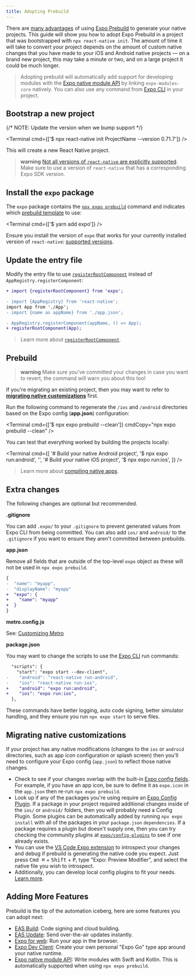 ```yaml
---
title: Adopting Prebuild
---
```



There are [many advantages](/workflow/prebuild#pitch) of using [Expo Prebuild][prebuild] to generate your native projects. This guide will show you how to adopt Expo Prebuild in a project that was bootstrapped with `npx react-native init`. The amount of time it will take to convert your project depends on the amount of custom native changes that you have made to your iOS and Android native projects — on a brand new project, this may take a minute or two, and on a large project it could be much longer.

> Adopting prebuild will automatically add support for developing modules with the [Expo native module API][expo-modules-core] by linking `expo-modules-core` natively. You can also use any command from [Expo CLI][cli] in your project.

## Bootstrap a new project

{/* NOTE: Update the version when we bump support */}

<Terminal cmd={['$ npx react-native init ProjectName --version 0.71.7']} />

This will create a new React Native project.

> **warning** [Not all versions of `react-native` are explicitly supported][version-support]. Make sure to use a version of `react-native` that has a corresponding Expo SDK version.

## Install the `expo` package

The `expo` package contains the [`npx expo prebuild`](/more/expo-cli/#prebuild) command and indicates which [prebuild template](/workflow/prebuild#templates) to use:

<Terminal cmd={['$ yarn add expo']} />

Ensure you install the version of `expo` that works for your currently installed version of `react-native`: [supported versions](version-support).

## Update the entry file

Modify the entry file to use [`registerRootComponent`](/versions/latest/sdk/register-root-component) instead of `AppRegistry.registerComponent`:

```diff
+ import {registerRootComponent} from 'expo';

- import {AppRegistry} from 'react-native';
import App from './App';
- import {name as appName} from './app.json';

- AppRegistry.registerComponent(appName, () => App);
+ registerRootComponent(App);
```

> Learn more about [`registerRootComponent`](/versions/latest/sdk/register-root-component#registerrootcomponentcomponent).

## Prebuild

> **warning** Make sure you've committed your changes in case you want to revert, the command will warn you about this too!

If you're migrating an existing project, then you may want to refer to [**migrating native customizations**](#migrating-native-customizations) first.

Run the following command to regenerate the `/ios` and `/android` directories based on the Expo config (**app.json**) configuration:

<Terminal cmd={['$ npx expo prebuild --clean']} cmdCopy="npx expo prebuild --clean" />

You can test that everything worked by building the projects locally:

<Terminal
  cmd={[
    '# Build your native Android project',
    '$ npx expo run:android',
    '',
    '# Build your native iOS project',
    '$ npx expo run:ios',
  ]}
/>

> Learn more about [compiling native apps](/more/expo-cli/#compiling).

## Extra changes

The following changes are optional but recommended.

**.gitignore**

You can add `.expo/` to your `.gitignore` to prevent generated values from Expo CLI from being committed. You can also add `ios/` and `android/` to the `.gitignore` if you want to ensure they aren't committed between prebuilds.

**app.json**

Remove all fields that are outside of the top-level `expo` object as these will not be used in `npx expo prebuild`.

```diff
{
-  "name": "myapp",
-  "displayName": "myapp"
+  "expo": {
+    "name": "myapp"
+  }
}
```

**metro.config.js**

See: [Customizing Metro](/guides/customizing-metro.mdx)

**package.json**

You may want to change the scripts to use the [Expo CLI](/more/expo-cli/#compiling) run commands:

```diff
  "scripts": {
    "start": "expo start --dev-client",
-    "android": "react-native run-android",
-    "ios": "react-native run-ios",
+    "android": "expo run:android",
+    "ios": "expo run:ios",
  },
```

These commands have better logging, auto code signing, better simulator handling, and they ensure you run `npx expo start` to serve files.

## Migrating native customizations

If your project has any native modifications (changes to the `ios` or `android` directories, such as app icon configuration or splash screen) then you'll need to configure your Expo config (`app.json`) to reflect those native changes.

- Check to see if your changes overlap with the built-in [Expo config fields](/versions/latest/config/app/). For example, if you have an app icon, be sure to define it as `expo.icon` in the `app.json` then re-run `npx expo prebuild`.
- Look up if any of the packages you're using require an [Expo Config Plugin][config-plugins]. If a package in your project required additional changes inside of the `ios/` or `android/` folders, then you will probably need a Config Plugin. Some plugins can be automatically added by running `npx expo install` with all of the packages in your `package.json` `dependencies`. If a package requires a plugin but doesn't supply one, then you can try checking the community plugins at [`expo/config-plugins`](https://github.com/expo/config-plugins) to see if one already exists.
- You can use the [VS Code Expo extension][vs-code-expo] to introspect your changes and debug if prebuild is generating the native code you expect. Just press <kbd>Cmd ⌘</kbd> + <kbd>Shift</kbd> + <kbd>P</kbd>, type "Expo: Preview Modifier", and select the native file you wish to introspect.
- Additionally, you can develop local config plugins to fit your needs. [Learn more](/config-plugins/development-and-debugging/#develop-a-plugin).

## Adding More Features

Prebuild is the tip of the automation iceberg, here are some features you can adopt next:

- [EAS Build](/build/setup): Code signing and cloud building.
- [EAS Update](/build/updates): Send over-the-air updates instantly.
- [Expo for web](/workflow/web): Run your app in the browser.
- [Expo Dev Client][dev-client]: Create your own personal "Expo Go" type app around your native runtime.
- [Expo native module API][expo-modules-core]: Write modules with Swift and Kotlin. This is automatically supported when using `npx expo prebuild`.

[vs-code-expo]: https://marketplace.visualstudio.com/items?itemName=expo.vscode-expo-tools
[expo-modules-core]: /modules/module-api
[dev-client]: /develop/development-builds/introduction/
[config-plugins]: /config-plugins/introduction/
[prebuild]: /workflow/prebuild
[cli]: /more/expo-cli/
[version-support]: /versions/latest/#each-expo-sdk-version-depends-on-a-react-native-version
